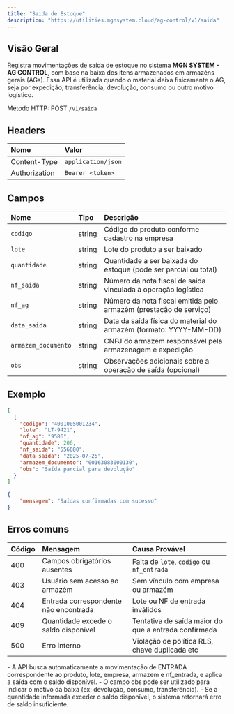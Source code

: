```yaml
---
title: "Saida de Estoque"
description: "https://utilities.mgnsystem.cloud/ag-control/v1/saida"
---
```


## **Visão Geral**

Registra movimentações de saída de estoque no sistema **MGN SYSTEM - AG CONTROL**, com base na baixa dos itens armazenados em armazéns gerais (AGs). Essa API é utilizada quando o material deixa fisicamente o AG, seja por expedição, transferência, devolução, consumo ou outro motivo logístico.

Método HTTP: POST `/v1/saida`

## Headers

| **Nome**      | **Valor**          |
| :------------ | :----------------- |
| Content-Type  | `application/json` |
| Authorization | `Bearer <token>`   |

## Campos

| **Nome**            | **Tipo** | **Descrição**                                                     |
| :------------------ | :------- | :---------------------------------------------------------------- |
| `codigo`            | string   | Código do produto conforme cadastro na empresa                    |
| `lote`              | string   | Lote do produto a ser baixado                                     |
| `quantidade`        | string   | Quantidade a ser baixada do estoque (pode ser parcial ou total)   |
| `nf_saida`          | string   | Número da nota fiscal de saída vinculada à operação logística     |
| `nf_ag`             | string   | Número da nota fiscal emitida pelo armazém (prestação de serviço) |
| `data_saida`        | string   | Data da saída física do material do armazém (formato: YYYY-MM-DD) |
| `armazem_documento` | string   | CNPJ do armazém responsável pela armazenagem e expedição          |
| `obs`               | string   | Observações adicionais sobre a operação de saída (opcional)       |

## **Exemplo**

<RequestExample>

```json body
[
  {
    "codigo": "4001005001234",
    "lote": "LT-9421",
    "nf_ag": "9586",
    "quantidade": 206,
    "nf_saida": "556680",
    "data_saida": "2025-07-25",
    "armazem_documento": "00163083000130",
    "obs": "Saída parcial para devolução"
  }
]
```

</RequestExample>

<ResponseExample>

```json 200
{
	"mensagem": "Saídas confirmadas com sucesso"
}
```

</ResponseExample>

## Erros comuns

| **Código** | **Mensagem**                          | **Causa Provável**                                   |
| :--------- | :------------------------------------ | :--------------------------------------------------- |
| 400        | Campos obrigatórios ausentes          | Falta de `lote`, `codigo` ou `nf_entrada`            |
| 403        | Usuário sem acesso ao armazém         | Sem vínculo com empresa ou armazém                   |
| 404        | Entrada correspondente não encontrada | Lote ou NF de entrada inválidos                      |
| 409        | Quantidade excede o saldo disponível  | Tentativa de saída maior do que a entrada confirmada |
| 500        | Erro interno                          | Violação de política RLS, chave duplicada etc        |

<Note>
  - A API busca automaticamente a movimentação de ENTRADA correspondente ao produto, lote, empresa, armazem e nf_entrada, e aplica a saída com o saldo disponível.
  - O campo obs pode ser utilizado para indicar o motivo da baixa (ex: devolução, consumo, transferência).
  - Se a quantidade informada exceder o saldo disponível, o sistema retornará erro de saldo insuficiente.
</Note>